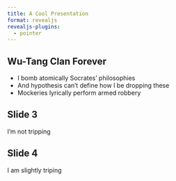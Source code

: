 ```yaml
---
title: A Cool Presentation
format: revealjs
revealjs-plugins:
  - pointer
---
```


## Wu-Tang Clan Forever

- I bomb atomically Socrates' philosophies
- And hypothesis can't define how I be dropping these
- Mockeries lyrically perform armed robbery

## Slide 3

I'm not tripping

## Slide 4

I am slightly triping
